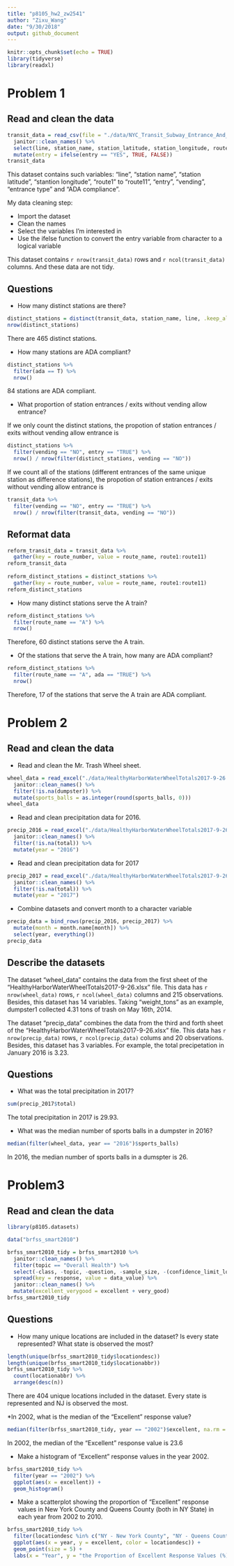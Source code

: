 ```yaml
---
title: "p8105_hw2_zw2541"
author: "Zixu_Wang"
date: "9/30/2018"
output: github_document
---
```


```r
knitr::opts_chunk$set(echo = TRUE)
library(tidyverse)
library(readxl)
```

# Problem 1

## Read and clean the data
```r
transit_data = read_csv(file = "./data/NYC_Transit_Subway_Entrance_And_Exit_Data.csv") %>% 
  janitor::clean_names() %>% 
  select(line, station_name, station_latitude, station_longitude, route1:route11, entry, vending, entrance_type, ada) %>% 
  mutate(entry = ifelse(entry == "YES", TRUE, FALSE))
transit_data
```

This dataset contains such variables: "line", "station name", "station latitude", "stantion longitude", "route1" to "route11", "entry", "vending", "entrance type" and "ADA compliance".

My data cleaning step:

* Import the dataset
* Clean the names
* Select the variables I'm interested in 
* Use the ifelse function to convert the entry variable from character to a logical variable

This dataset contains `r nrow(transit_data)` rows and `r ncol(transit_data)` columns. And these data are not tidy.

## Questions

* How many distinct stations are there? 
```r
distinct_stations = distinct(transit_data, station_name, line, .keep_all = T) 
nrow(distinct_stations)
```
There are 465 distinct stations.

* How many stations are ADA compliant?
```r
distinct_stations %>% 
  filter(ada == T) %>% 
  nrow()
```
84 stations are ADA compliant.

* What proportion of station entrances / exits without vending allow entrance?

If we only count the distinct stations, the propotion of station entrances / exits without vending allow entrance is
```r
distinct_stations %>% 
  filter(vending == "NO", entry == "TRUE") %>% 
  nrow() / nrow(filter(distinct_stations, vending == "NO"))
```

If we count all of the stations (different entrances of the same unique station as difference stations), the propotion of station entrances / exits without vending allow entrance is
```r
transit_data %>% 
  filter(vending == "NO", entry == "TRUE") %>% 
  nrow() / nrow(filter(transit_data, vending == "NO"))
```

## Reformat data
```r
reform_transit_data = transit_data %>% 
  gather(key = route_number, value = route_name, route1:route11) 
reform_transit_data
  
reform_distinct_stations = distinct_stations %>% 
  gather(key = route_number, value = route_name, route1:route11)
reform_distinct_stations
```

* How many distinct stations serve the A train?
```r
reform_distinct_stations %>% 
  filter(route_name == "A") %>% 
  nrow()
```
Therefore, 60 distinct stations serve the A train.

* Of the stations that serve the A train, how many are ADA compliant?
```r
reform_distinct_stations %>% 
  filter(route_name == "A", ada == "TRUE") %>% 
  nrow()
```
Therefore, 17 of the stations that serve the A train are ADA compliant.

# Problem 2

## Read and clean the data

* Read and clean the Mr. Trash Wheel sheet.
```r
wheel_data = read_excel("./data/HealthyHarborWaterWheelTotals2017-9-26.xlsx", sheet = 1, range = "A2:N258") %>% 
  janitor::clean_names() %>%
  filter(!is.na(dumpster)) %>% 
  mutate(sports_balls = as.integer(round(sports_balls, 0)))
wheel_data
```

* Read and clean precipitation data for 2016.
```r
precip_2016 = read_excel("./data/HealthyHarborWaterWheelTotals2017-9-26.xlsx", sheet = 4, range = "A2:B14") %>% 
  janitor::clean_names() %>% 
  filter(!is.na(total)) %>% 
  mutate(year = "2016")
```

* Read and clean precipitation data for 2017
```r
precip_2017 = read_excel("./data/HealthyHarborWaterWheelTotals2017-9-26.xlsx", sheet = 3, range = "A2:B14") %>% 
  janitor::clean_names() %>% 
  filter(!is.na(total)) %>% 
  mutate(year = "2017")
```

* Combine datasets and convert month to a character variable
```r
precip_data = bind_rows(precip_2016, precip_2017) %>% 
  mutate(month = month.name[month]) %>% 
  select(year, everything())
precip_data
```

## Describe the datasets

The dataset "wheel_data" contains the data from the first sheet of the "HealthyHarborWaterWheelTotals2017-9-26.xlsx" file. This data has `r nrow(wheel_data)` rows, `r ncol(wheel_data)` columns and 215 observations. Besides, this dataset has 14 variables. Taking "weight_tons" as an example, dumpster1 collected 4.31 tons of trash on May 16th, 2014.

The dataset "precip_data" combines the data from the third and forth sheet of the "HealthyHarborWaterWheelTotals2017-9-26.xlsx" file. This data has `r nrow(precip_data)` rows, `r ncol(precip_data)` colums and 20 observations. Besides, this dataset has 3 variables. For example, the total precipetation in January 2016 is 3.23.

## Questions

* What was the total precipitation in 2017?
```r
sum(precip_2017$total)
```
The total precipitation in 2017 is 29.93.

* What was the median number of sports balls in a dumpster in 2016?
```r
median(filter(wheel_data, year == "2016")$sports_balls)
```
In 2016, the median number of sports balls in a dumspter is 26.

# Problem3

## Read and clean the data
```r
library(p8105.datasets)

data("brfss_smart2010")

brfss_smart2010_tidy = brfss_smart2010 %>% 
  janitor::clean_names() %>% 
  filter(topic == "Overall Health") %>% 
  select(-class, -topic, -question, -sample_size, -(confidence_limit_low:geo_location)) %>% 
  spread(key = response, value = data_value) %>% 
  janitor::clean_names() %>% 
  mutate(excellent_verygood = excellent + very_good)
brfss_smart2010_tidy
```

## Questions

* How many unique locations are included in the dataset? Is every state represented? What state is observed the most?
```r
length(unique(brfss_smart2010_tidy$locationdesc))
length(unique(brfss_smart2010_tidy$locationabbr))
brfss_smart2010_tidy %>% 
  count(locationabbr) %>% 
  arrange(desc(n))
```
There are 404 unique locations included in the dataset. Every state is represented and NJ is observed the most.

*In 2002, what is the median of the “Excellent” response value?
```r
median(filter(brfss_smart2010_tidy, year == "2002")$excellent, na.rm = TRUE)
```
In 2002, the median of the "Excellent" response value is 23.6

* Make a histogram of “Excellent” response values in the year 2002.
```r
brfss_smart2010_tidy %>% 
  filter(year == "2002") %>% 
  ggplot(aes(x = excellent)) + 
  geom_histogram()
```

* Make a scatterplot showing the proportion of "Excellent" response values in New York County and Queens County (both in NY State) in each year from 2002 to 2010.
```r
brfss_smart2010_tidy %>% 
  filter(locationdesc %in% c("NY - New York County", "NY - Queens County")) %>% 
  ggplot(aes(x = year, y = excellent, color = locationdesc)) + 
  geom_point(size = 5) +
  labs(x = "Year", y = "the Proportion of Excellent Response Values (%)")
```

